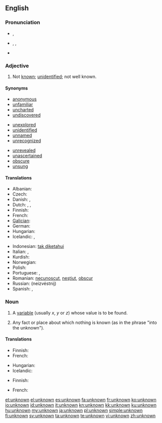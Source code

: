 ==English==

===Pronunciation===
* {{a|UK}} {{IPA|/ʌnˈnəʊn/}}, {{SAMPA|/Vn"n@Un/}}
* {{a|US}} {{enPR|ŭn-nōnʹ}}, {{IPA|/ʌnˈnoʊn/}}, {{SAMPA|/Vn"noUn/}}
* {{audio|en-us-unknown.ogg|Audio (US)}}

===Adjective===
{{en-adj|-}}

# Not [[known]]; [[unidentified]]; not well known.

====Synonyms====
{{top3}}
* [[anonymous]]
* [[unfamiliar]]
* [[uncharted]]
* [[undiscovered]]
{{mid3}}
* [[unexplored]]
* [[unidentified]]
* [[unnamed]]
* [[unrecognized]]
{{mid3}}
* [[unrevealed]]
* [[unascertained]]
* [[obscure]]
* [[unsung]]
{{bottom2}}

====Translations====
{{trans-top|not known}}
* Albanian: {{t-|sq|panjohur|xs=Albanian}}
* Czech: {{t-|cs|neznámý|m}}
* Danish: {{t|da|ubekendt}},  {{t-|da|ukendt}}
* Dutch: {{t-|nl|onbekend}}, {{t|nl|ongekend}}, {{t|nl|ongeweten}}
* Finnish: {{t+|fi|tuntematon}}
* French: {{t+|fr|inconnu}}
* [[Galician]]: {{t+|gl|descoñecido|xs=Galician}}
* German: {{t+|de|unbekannt}}
* Hungarian: {{t+|hu|ismeretlen}}
* Icelandic: {{t+|is|óþekktur|m}}, {{t|is|ókunnur|m}}
{{trans-mid}}
* Indonesian: [[tak diketahui]]
* Italian: {{t-|it|ignoto}}, {{t+|it|sconosciuto}}
* Kurdish: {{ku-Arab|[[نه‌ناسراو]]}}
* Norwegian: {{t|no|ukjent}}
* Polish: {{t+|pl|nieznany}}
* Portuguese: {{t+|pt|desconhecido|m}},  {{t|pt|desconhecida|f}}
* Romanian: [[necunoscut]], [[neştiut]], [[obscur]]
* Russian: {{t+|ru|неизвестный}} (neizvéstnij)
* Spanish: {{t+|es|ignoto}}, {{t-|es|desconocido}}
{{trans-bottom}}

===Noun===
{{en-noun}}

# {{algebra}} A [[variable]] (usually ''x'', ''y'' or ''z'') whose value is to be found.
# Any fact or place about which nothing is known (as in the phrase "into the unknown").

====Translations====
{{trans-top|variable}}
* Finnish: {{t+|fi|tuntematon}}
* French: {{t+|fr|inconnue|f}}
{{trans-mid}}
* Hungarian: {{t+|hu|ismeretlen}}
* Icelandic: {{t|is|óþekkt stærð|f}}
{{trans-bottom}}

{{trans-top|fact or place}}
* Finnish: {{t+|fi|tuntematon}}
{{trans-mid}}
* French: {{t+|fr|inconnu|m}}
{{trans-bottom}}

[[et:unknown]]
[[el:unknown]]
[[es:unknown]]
[[fa:unknown]]
[[fr:unknown]]
[[ko:unknown]]
[[io:unknown]]
[[id:unknown]]
[[it:unknown]]
[[kn:unknown]]
[[kk:unknown]]
[[ku:unknown]]
[[hu:unknown]]
[[my:unknown]]
[[ja:unknown]]
[[pl:unknown]]
[[simple:unknown]]
[[fi:unknown]]
[[sv:unknown]]
[[ta:unknown]]
[[te:unknown]]
[[vi:unknown]]
[[zh:unknown]]